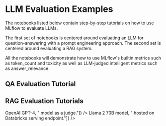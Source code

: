 
# LLM Evaluation Examples

The notebooks listed below contain step-by-step tutorials on how to use MLflow to evaluate LLMs.

The first set of notebooks is centered around evaluating an LLM for question-answering with a
prompt engineering approach. The second set is centered around evaluating a RAG system.

All the notebooks will demonstrate how to use MLflow's builtin metrics such as token_count and
toxicity as well as LLM-judged intelligent metrics such as answer_relevance.


## QA Evaluation Tutorial

<CardGroup>
    <PageCard
        link="/llms/llm-evaluate/notebooks/question-answering-evaluation"
        headerText="LLM Question Answering Evaluation with MLflow"
        text="Learn how to evaluate various LLMs and RAG systems with MLflow, leveraging simple metrics such as toxicity, as well as LLM-judged metrics as relevance, and even custom LLM-judged metrics such as professionalism."
    />
    <PageCard
        link="/llms/llm-evaluate/notebooks/huggingface-evaluation"
        headerText="Evaluating a 🤗 Hugging Face LLMs with MLflow"
        text="Learn how to evaluate various Open-Source LLMs available in Hugging Face, leveraging MLflow's built-in LLM metrics and experiment tracking to manage models and evaluation results."
    />
</CardGroup>

## RAG Evaluation Tutorials

<CardGroup>
    <PageCard
        link="/llms/llm-evaluate/notebooks/rag-evaluation"
        headerText="RAG Evaluation with MLflow and GPT-4 as Judge"
        text={["Learn how to evaluate RAG systems with MLflow, leveraging ", <b>OpenAI GPT-4</b>, " model as a judge."]}
    />
    <PageCard
        link="/llms/llm-evaluate/notebooks/rag-evaluation-llama2"
        headerText="RAG Evaluation with MLflow and Llama-2-70B as Judge"
        text={["Learn how to evaluate RAG systems with MLflow, leveraging ", <b>Llama 2 70B model</b>, " hosted on Databricks serving endpoint."]}
    />
</CardGroup>
